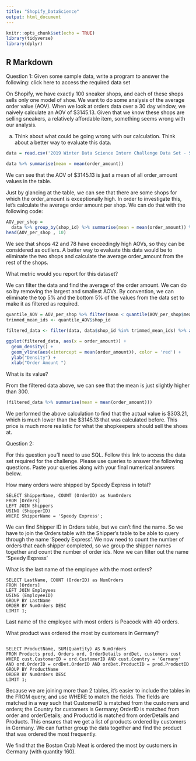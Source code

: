 ```yaml
---
title: "Shopify_DataScience"
output: html_document
---
```


```r
knitr::opts_chunk$set(echo = TRUE)
library(tidyverse)
library(dplyr)
```

## R Markdown

Question 1: Given some sample data, write a program to answer the following: click here to access the required data set

On Shopify, we have exactly 100 sneaker shops, and each of these shops sells only one model of shoe. We want to do some analysis of the average order value (AOV). When we look at orders data over a 30 day window, we naively calculate an AOV of $3145.13. Given that we know these shops are selling sneakers, a relatively affordable item, something seems wrong with our analysis. 

a. Think about what could be going wrong with our calculation. Think about a better way to evaluate this data. 

```r
data = read.csv('2019 Winter Data Science Intern Challenge Data Set - Sheet1.csv', header = TRUE)

data %>% summarise(mean = mean(order_amount))

```

We can see that the AOV of $3145.13 is just a mean of all order_amount values in the table. 

Just by glancing at the table, we can see that there are some shops for which the order_amount is exceptionally high. In order to investigate this, let's calculate the average order amount per shop. We can do that with the following code: 
```r
AOV_per_shop = 
  data %>% group_by(shop_id) %>% summarise(mean = mean(order_amount)) %>% arrange(desc(mean))
head(AOV_per_shop , 10)
```
We see that shops 42 and 78 have exceedingly high AOVs, so they can be considered as outliers. A better way to evaluate this data would be to eliminate the two shops and calculate the average order_amount from the rest of the shops. 

What metric would you report for this dataset?

We can filter the data and find the average of the order amount. We can do so by removing the largest and smallest AOVs. By convention, we can eliminate the top 5% and the bottom 5% of the values from the data set to make it as filtered as required. 

 
```r

quantile_AOV = AOV_per_shop %>% filter(mean < quantile(AOV_per_shop$mean, 0.95)) %>% filter(mean > quantile(AOV_per_shop$mean, 0.05))
trimmed_mean_ids <- quantile_AOV$shop_id

```

```r
filtered_data <- filter(data, data$shop_id %in% trimmed_mean_ids) %>% arrange(order_amount)

ggplot(filtered_data, aes(x = order_amount)) +
  geom_density() +
  geom_vline(aes(xintercept = mean(order_amount)), color = 'red') +
  ylab("Density") +
  xlab("Order Amount ")
```


What is its value?

From the filtered data above, we can see that the mean is just slightly higher than 300. 
```r
(filtered_data %>% summarise(mean = mean(order_amount)))
```
We performed the above calculation to find that the actual value is $303.21, which is much lower than the $3145.13 that was calculated before. This price is much more realistic for what the shopkeepers should sell the shoes at.

Question 2: 

For this question you’ll need to use SQL. Follow this link to access the data set required for the challenge. Please use queries to answer the following questions. Paste your queries along with your final numerical answers below.

How many orders were shipped by Speedy Express in total?
```
SELECT ShipperName, COUNT (OrderID) as NumOrders
FROM [Orders]
LEFT JOIN Shippers
USING (ShipperID)
WHERE ShipperName = 'Speedy Express';
```

We can find Shipper ID in Orders table, but we can't find the name. So we have to join the Orders table with the Shipper's table to be able to query through the name 'Speedy Express'. We now need to count the number of orders that each shipper completed, so we group the shipper names together and count the number of order ids. Now we can filter out the name 'Speedy Express' 

What is the last name of the employee with the most orders?

```
SELECT LastName, COUNT (OrderID) as NumOrders
FROM [Orders]
LEFT JOIN Employees
USING (EmployeeID)
GROUP BY LastName
ORDER BY NumOrders DESC
LIMIT 1; 
```
Last name of the employee with most orders is Peacock with 40 orders. 

What product was ordered the most by customers in Germany?

```

SELECT ProductName, SUM(Quantity) AS NumOrders 
FROM Products prod, Orders ord, OrderDetails ordDet, customers cust
WHERE cust.CustomerID = ord.CustomerID AND cust.Country = 'Germany' AND ord.OrderID = ordDet.OrderID AND ordDet.ProductID = prod.ProductID
GROUP BY ProductName
ORDER BY NumOrders DESC
LIMIT 1;

```
Because we are joining more than 2 tables, it's easier to include the tables in the FROM query, and use WHERE to match the fields. The fields are matched in a way such that CustomerID is matched from the customers and orders; the Country for customers is Germany; OrderID is matched from order and orderDetails; and ProductId is matched from orderDetails and Products. 
This ensures that we get a list of products ordered by customers in Germany. We can further group the data together and find the product that was ordered the most frequently. 

We find that the Boston Crab Meat is ordered the most by customers in Germany (with quantity 160). 

